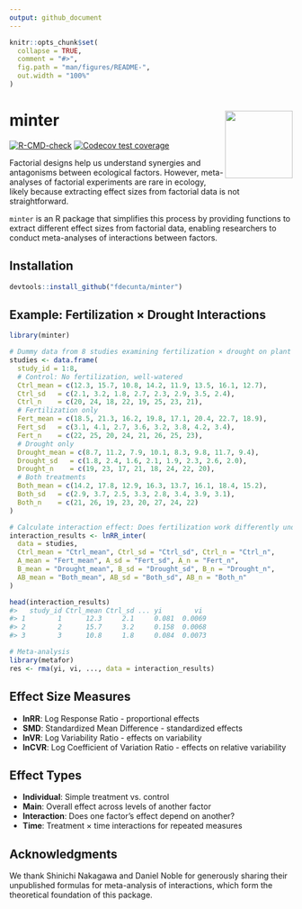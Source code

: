 ```yaml
---
output: github_document
---
```


<!-- README.md is generated from README.Rmd. Please edit that file -->

```r
knitr::opts_chunk$set(
  collapse = TRUE,
  comment = "#>",
  fig.path = "man/figures/README-",
  out.width = "100%"
)
```

# minter <img src="man/figures/minter_logo.png" align="right" width="120"/>

<!-- badges: start -->

[![R-CMD-check](https://github.com/fdecunta/minter/actions/workflows/R-CMD-check.yaml/badge.svg)](https://github.com/fdecunta/minter/actions/workflows/R-CMD-check.yaml) [![Codecov test coverage](https://codecov.io/gh/fdecunta/minter/graph/badge.svg)](https://app.codecov.io/gh/fdecunta/minter)

<!-- badges: end -->

Factorial designs help us understand synergies and antagonisms between ecological factors.
However, meta-analyses of factorial experiments are rare in ecology, likely because extracting effect sizes from factorial data is not straightforward.

`minter` is an R package that simplifies this process by providing functions to extract different effect sizes from factorial data, enabling researchers to conduct meta-analyses of interactions between factors.

## Installation

```r
devtools::install_github("fdecunta/minter")
```

## Example: Fertilization × Drought Interactions

```r
library(minter)

# Dummy data from 8 studies examining fertilization × drought on plant biomass
studies <- data.frame(
  study_id = 1:8,
  # Control: No fertilization, well-watered
  Ctrl_mean = c(12.3, 15.7, 10.8, 14.2, 11.9, 13.5, 16.1, 12.7),
  Ctrl_sd   = c(2.1, 3.2, 1.8, 2.7, 2.3, 2.9, 3.5, 2.4),
  Ctrl_n    = c(20, 24, 18, 22, 19, 25, 23, 21),
  # Fertilization only
  Fert_mean = c(18.5, 21.3, 16.2, 19.8, 17.1, 20.4, 22.7, 18.9),
  Fert_sd   = c(3.1, 4.1, 2.7, 3.6, 3.2, 3.8, 4.2, 3.4),
  Fert_n    = c(22, 25, 20, 24, 21, 26, 25, 23),
  # Drought only  
  Drought_mean = c(8.7, 11.2, 7.9, 10.1, 8.3, 9.8, 11.7, 9.4),
  Drought_sd   = c(1.8, 2.4, 1.6, 2.1, 1.9, 2.3, 2.6, 2.0),
  Drought_n    = c(19, 23, 17, 21, 18, 24, 22, 20),
  # Both treatments
  Both_mean = c(14.2, 17.8, 12.9, 16.3, 13.7, 16.1, 18.4, 15.2),
  Both_sd   = c(2.9, 3.7, 2.5, 3.3, 2.8, 3.4, 3.9, 3.1),
  Both_n    = c(21, 26, 19, 23, 20, 27, 24, 22)
)

# Calculate interaction effect: Does fertilization work differently under drought?
interaction_results <- lnRR_inter(
  data = studies,
  Ctrl_mean = "Ctrl_mean", Ctrl_sd = "Ctrl_sd", Ctrl_n = "Ctrl_n",
  A_mean = "Fert_mean", A_sd = "Fert_sd", A_n = "Fert_n", 
  B_mean = "Drought_mean", B_sd = "Drought_sd", B_n = "Drought_n",
  AB_mean = "Both_mean", AB_sd = "Both_sd", AB_n = "Both_n"
)

head(interaction_results)
#>   study_id Ctrl_mean Ctrl_sd ... yi        vi
#> 1        1      12.3     2.1     0.081  0.0069
#> 2        2      15.7     3.2     0.158  0.0068
#> 3        3      10.8     1.8     0.084  0.0073

# Meta-analysis
library(metafor)
res <- rma(yi, vi, ..., data = interaction_results)
```

## Effect Size Measures

-   **lnRR**: Log Response Ratio - proportional effects
-   **SMD**: Standardized Mean Difference - standardized effects\
-   **lnVR**: Log Variability Ratio - effects on variability
-   **lnCVR**: Log Coefficient of Variation Ratio - effects on relative variability

## Effect Types

-   **Individual**: Simple treatment vs. control
-   **Main**: Overall effect across levels of another factor
-   **Interaction**: Does one factor's effect depend on another?
-   **Time**: Treatment × time interactions for repeated measures

## Acknowledgments

We thank Shinichi Nakagawa and Daniel Noble for generously sharing their unpublished formulas for meta-analysis of interactions, which form the theoretical foundation of this package.
